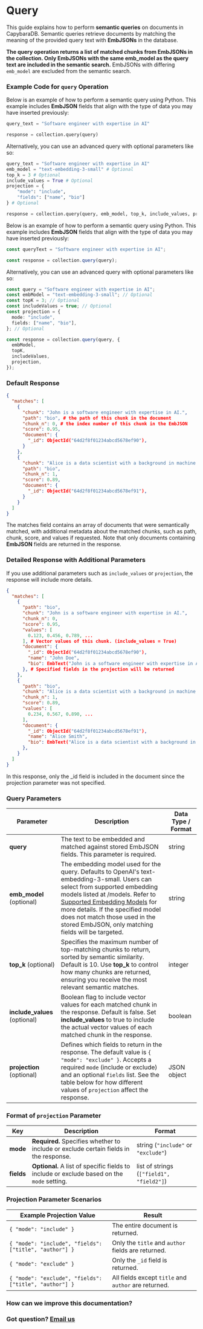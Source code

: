 
# Query

<LanguageToggle />

This guide explains how to perform **semantic queries** on documents in CapybaraDB. Semantic queries retrieve documents by matching the meaning of the provided query text with **EmbJSONs** in the database.

**The query operation returns a list of matched chunks from EmbJSONs in the collection. Only EmbJSONs with the same emb_model as the query text are included in the semantic search.** EmbJSONs with differing `emb_model` are excluded from the semantic search.

### Example Code for `query` Operation

<LanguageContent lang="python">

Below is an example of how to perform a semantic query using Python. This example includes **EmbJSON** fields that align with the type of data you may have inserted previously:

```python filename="Python" showLineNumbers
query_text = "Software engineer with expertise in AI"

response = collection.query(query)
```

Alternatively, you can use an advanced query with optional parameters like so:

```python filename="Python" showLineNumbers
query_text = "Software engineer with expertise in AI"
emb_model = "text-embedding-3-small" # Optional
top_k = 3 # Optional
include_values = True # Optional
projection = {
    "mode": "include",
    "fields": ["name", "bio"]
} # Optional

response = collection.query(query, emb_model, top_k, include_values, projection)
```

</LanguageContent>

<LanguageContent lang="typescript">

Below is an example of how to perform a semantic query using Python. This example includes **EmbJSON** fields that align with the type of data you may have inserted previously:

```typescript filename="TypeScript" showLineNumbers
const queryText = "Software engineer with expertise in AI";

const response = collection.query(query);
```

Alternatively, you can use an advanced query with optional parameters like so:

```typescript filename="TypeScript" showLineNumbers
const query = "Software engineer with expertise in AI";
const embModel = "text-embedding-3-small"; // Optional
const topK = 3; // Optional
const includeValues = true; // Optional
const projection = {
  mode: "include",
  fields: ["name", "bio"],
}; // Optional

const response = collection.query(query, {
  embModel,
  topK,
  includeValues,
  projection,
});
```

</LanguageContent>

### Default Response

```json filename="JSON" showLineNumbers
{
  "matches": [
    {
      "chunk": "John is a software engineer with expertise in AI.",
      "path": "bio", # the path of this chunk in the document
      "chunk_n": 0, # the index number of this chunk in the EmbJSON
      "score": 0.95,
      "document": {
        "_id": ObjectId("64d2f8f01234abcd5678ef90"),
      }
    },
    {
      "chunk": "Alice is a data scientist with a background in machine learning.",
      "path": "bio",
      "chunk_n": 1,
      "score": 0.89,
      "document": {
        "_id": ObjectId("64d2f8f01234abcd5678ef91"),
      }
    }
  ]
}
```

The matches field contains an array of documents that were semantically matched, with additional metadata about the matched chunks, such as path, chunk, score, and values if requested. Note that only documents containing **EmbJSON** fields are returned in the response.

### Detailed Response with Additional Parameters

If you use additional parameters such as `include_values` or `projection`, the response will include more details.

```json filename="JSON" showLineNumbers
{
  "matches": [
    {
      "path": "bio",
      "chunk": "John is a software engineer with expertise in AI.",
      "chunk_n": 0,
      "score": 0.95,
      "values": [
        0.123, 0.456, 0.789, ...
      ], # Vector values of this chunk. (include_values = True)
      "document": {
        "_id": ObjectId("64d2f8f01234abcd5678ef90"),
        "name": "John Doe",
        "bio": EmbText("John is a software engineer with expertise in AI.")
      }, # Specified fields in the projection will be returned
    },
    {
      "path": "bio",
      "chunk": "Alice is a data scientist with a background in machine learning.",
      "chunk_n": 1,
      "score": 0.89,
      "values": [
        0.234, 0.567, 0.890, ...
      ],
      "document": {
        "_id": ObjectId("64d2f8f01234abcd5678ef91"),
        "name": "Alice Smith",
        "bio": EmbText("Alice is a data scientist with a background in machine learning.")
      },
    }
  ]
}
```

In this response, only the \_id field is included in the document since the projection parameter was not specified.

### Query Parameters

| Parameter                     | Description                                                                                                                                                                                                                                                                                                                        | Data Type / Format |
| ----------------------------- | ---------------------------------------------------------------------------------------------------------------------------------------------------------------------------------------------------------------------------------------------------------------------------------------------------------------------------------- | ------------------ |
| **query**                     | The text to be embedded and matched against stored EmbJSON fields. This parameter is required.                                                                                                                                                                                                                                     | string             |
| **emb_model** (optional)      | The embedding model used for the query. Defaults to OpenAI's text-embedding-3-small. Users can select from supported embedding models listed at /models. Refer to [Supported Embedding Models](#) for more details. If the specified model does not match those used in the stored EmbJSON, only matching fields will be targeted. | string             |
| **top_k** (optional)          | Specifies the maximum number of top-matching chunks to return, sorted by semantic similarity. Default is 10. Use **top_k** to control how many chunks are returned, ensuring you receive the most relevant semantic matches.                                                                                                       | integer            |
| **include_values** (optional) | Boolean flag to include vector values for each matched chunk in the response. Default is false. Set **include_values** to true to include the actual vector values of each matched chunk in the response.                                                                                                                          | boolean            |
| **projection** (optional)     | Defines which fields to return in the response. The default value is `{ "mode": "exclude" }`. Accepts a required `mode` (include or exclude) and an optional `fields` list. See the table below for how different values of `projection` affect the response.                                                                      | JSON object        |

<Callout type="info">

### Format of `projection` Parameter

| Key        | Description                                                                                | Format                                   |
| ---------- | ------------------------------------------------------------------------------------------ | ---------------------------------------- |
| **mode**   | **Required.** Specifies whether to include or exclude certain fields in the response.      | string (`"include"` or `"exclude"`)      |
| **fields** | **Optional.** A list of specific fields to include or exclude based on the `mode` setting. | list of strings (`["field1", "field2"]`) |

### Projection Parameter Scenarios

| Example Projection Value                               | Result                                               |
| ------------------------------------------------------ | ---------------------------------------------------- |
| `{ "mode": "include" }`                                | The entire document is returned.                     |
| `{ "mode": "include", "fields": ["title", "author"] }` | Only the `title` and `author` fields are returned.   |
| `{ "mode": "exclude" }`                                | Only the `_id` field is returned.                    |
| `{ "mode": "exclude", "fields": ["title", "author"] }` | All fields except `title` and `author` are returned. |

</Callout>

### How can we improve this documentation?

<Feedback />

### Got question? [Email us](mailto:hello@capybaradb.co)

